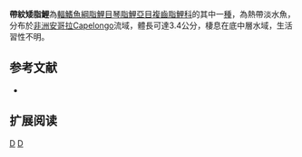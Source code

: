 {{Speciesbox 
| genus = Nannocharax
| species = fasciolaris
| status = DD
| status_system = IUCN3.1
| authority =  [[Nichols|Nichols]] & [[Boulton|Boulton]], 1927
| synonyms = 
}}
'''帶紋矮脂鯉'''為[[輻鰭魚綱|輻鰭魚綱]][[脂鯉目|脂鯉目]][[琴脂鯉亞目|琴脂鯉亞目]][[複齒脂鯉科|複齒脂鯉科]]的其中一[[種|種]]，為熱帶淡水魚，分布於[[非洲|非洲]][[安哥拉|安哥拉]]Capelongo流域，體長可達3.4公分，棲息在底中層水域，生活習性不明。

==参考文献==
{{refbegin}}
*{{FishBase_species|genus=Nannocharax|species=fasciolaris |year=2014|month=2}}
{{refend}}

== 扩展阅读 ==
{{refbegin}}
{{wikispecies-inline|Nannocharax fasciolaris|帶紋矮脂鯉}}
{{refend}}
{{Taxonbar|from=Q6421720}}

[[Category:IUCN红色名录数据缺乏物种|D]]
[[Category:矮脂鯉屬|D]]